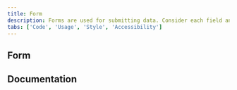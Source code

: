 ```yaml
---
title: Form
description: Forms are used for submitting data. Consider each field and what value the data will provide.
tabs: ['Code', 'Usage', 'Style', 'Accessibility']
---
```


## Form

<ComponentCode
  name="Form"
  component="form"
  variation="form"
  hasReactVersion="form--default"
  hasVueVersion="form--default"
  codepen="oOxxRP"></ComponentCode>

## Documentation

<ComponentDocs component="form"></ComponentDocs>
